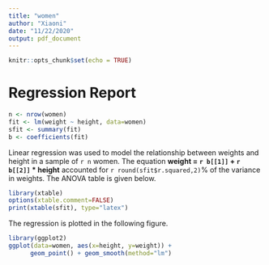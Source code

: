 ```yaml
---
title: "women"
author: "Xiaoni"
date: "11/22/2020"
output: pdf_document
---
```


```r
knitr::opts_chunk$set(echo = TRUE)
```
# Regression Report	

```r
n <- nrow(women)	
fit <- lm(weight ~ height, data=women)	
sfit <- summary(fit)	
b <- coefficients(fit)	
```	

Linear regression was used to model the relationship between
weights and height in a sample of `r n` women. The equation
     **weight = `r b[[1]]` +  `r b[[2]]` * height**	
accounted for `r round(sfit$r.squared,2)`% of the variance
in weights. The ANOVA table is given below.

```r
library(xtable)	
options(xtable.comment=FALSE)	
print(xtable(sfit), type="latex")	
```

The regression is plotted in the following figure.

```r
library(ggplot2)
ggplot(data=women, aes(x=height, y=weight)) +
      geom_point() + geom_smooth(method="lm")
```